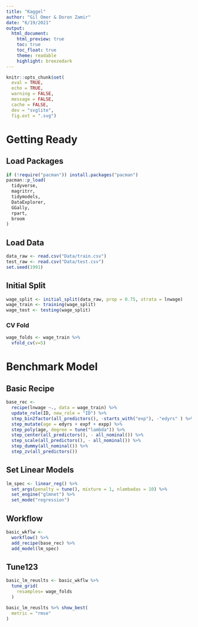 ```yaml
---
title: "Kaggel"
author: "Gil Omer & Doron Zamir"
date: "6/19/2021"
output:
  html_document:
    html_preview: true
    toc: true 
    toc_float: true
    theme: readable
    highlight: breezedark
---
```


```r
knitr::opts_chunk$set(
  eval = TRUE,
  echo = TRUE,
  warning = FALSE,
  message = FALSE,
  cache = FALSE,
  dev = "svglite",
  fig.ext = ".svg")
```

# Getting Ready

## Load Packages

```r
if (!require("pacman")) install.packages("pacman")
pacman::p_load(
  tidyverse,
  magritrr,
  tidymodels,
  DataExplorer,
  GGally,
  rpart,
  broom
)
```

## Load Data

```r
data_raw <- read.csv("Data/train.csv")
test_raw <- read.csv("Data/test.csv")
set.seed(1991)
```

## Initial Split

```r
wage_split <- initial_split(data_raw, prop = 0.75, strata = lnwage)
wage_train <- training(wage_split)
wage_test <- testing(wage_split)

```

### CV Fold

```r
wage_folds <- wage_train %>% 
  vfold_cv(v=5)
```

# Benchmark Model

## Basic Recipe

```r
base_rec <-
  recipe(lnwage ~., data = wage_train) %>% 
  update_role(ID, new_role = "ID") %>% 
  step_bin2factor(all_predictors(), -starts_with("exp"), -"edyrs" ) %>%
  step_mutate(age = edyrs + expf + expp) %>%
  step_poly(age, degree = tune("lambda")) %>%
  step_center(all_predictors(), - all_nominal()) %>%
  step_scale(all_predictors(), - all_nominal()) %>%
  step_dummy(all_nominal()) %>%
  step_zv(all_predictors())

```

## Set Linear Models

```r
lm_spec <- linear_reg() %>% 
  set_args(penalty = tune(), mixture = 1, nlambadas = 10) %>% 
  set_engine("glmnet") %>% 
  set_mode("regression")
```

## Workflow

```r
basic_wkflw <- 
  workflow() %>% 
  add_recipe(base_rec) %>% 
  add_model(lm_spec)

```

## Tune123

```r
basic_lm_reuslts <- basic_wkflw %>% 
  tune_grid(
    resamples= wage_folds
  )

basic_lm_reuslts %>% show_best(
  metric = "rmse"
)
```
